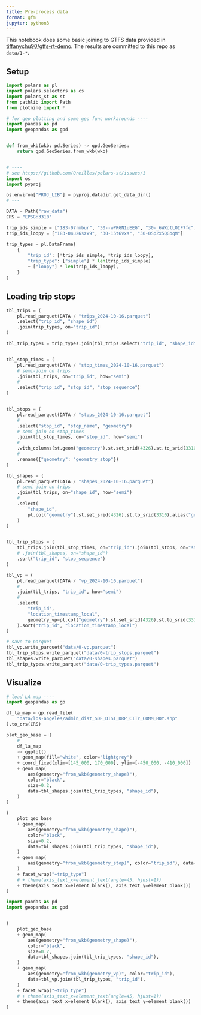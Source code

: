 ```yaml
---
title: Pre-process data
format: gfm
jupyter: python3
---
```


This notebook does some basic joining to GTFS data provided in [tiffanychu90/gtfs-rt-demo](https://github.com/tiffanychu90/gtfs-rt-demo).
The results are committed to this repo as `data/1-*`.

## Setup

```python
import polars as pl
import polars.selectors as cs
import polars_st as st
from pathlib import Path
from plotnine import *

# for geo plotting and some geo func workarounds ----
import pandas as pd
import geopandas as gpd


def from_wkb(wkb: pd.Series) -> gpd.GeoSeries:
    return gpd.GeoSeries.from_wkb(wkb)


# ----
# see https://github.com/Oreilles/polars-st/issues/1
import os
import pyproj

os.environ["PROJ_LIB"] = pyproj.datadir.get_data_dir()
# ---

DATA = Path("raw_data")
CRS = "EPSG:3310"

trip_ids_simple = ["183-07rmbur", "30--wPRGN1uEEG", "30-_6WXotLOIF7fc", "47-3pbila5j7"]
trip_ids_loopy = ["183-04u26szx9", "30-15t6vxs", "30-0SpZx5QGbqM"]

trip_types = pl.DataFrame(
    {
        "trip_id": [*trip_ids_simple, *trip_ids_loopy],
        "trip_type": ["simple"] * len(trip_ids_simple)
        + ["loopy"] * len(trip_ids_loopy),
    }
)

```

## Loading trip stops

```python
tbl_trips = (
    pl.read_parquet(DATA / "trips_2024-10-16.parquet")
    .select("trip_id", "shape_id")
    .join(trip_types, on="trip_id")
)

tbl_trip_types = trip_types.join(tbl_trips.select("trip_id", "shape_id"), on="trip_id")


tbl_stop_times = (
    pl.read_parquet(DATA / "stop_times_2024-10-16.parquet")
    # semi-join on trips
    .join(tbl_trips, on="trip_id", how="semi")
    #
    .select("trip_id", "stop_id", "stop_sequence")
)


tbl_stops = (
    pl.read_parquet(DATA / "stops_2024-10-16.parquet")
    #
    .select("stop_id", "stop_name", "geometry")
    # semi-join on stop_times
    .join(tbl_stop_times, on="stop_id", how="semi")
    #
    .with_columns(st.geom("geometry").st.set_srid(4326).st.to_srid(3310))
    #
    .rename({"geometry": "geometry_stop"})
)

tbl_shapes = (
    pl.read_parquet(DATA / "shapes_2024-10-16.parquet")
    # semi join on trips
    .join(tbl_trips, on="shape_id", how="semi")
    #
    .select(
        "shape_id",
        pl.col("geometry").st.set_srid(4326).st.to_srid(3310).alias("geometry_shape"),
    )
)


tbl_trip_stops = (
    tbl_trips.join(tbl_stop_times, on="trip_id").join(tbl_stops, on="stop_id")
    # .join(tbl_shapes, on="shape_id")
    .sort("trip_id", "stop_sequence")
)

tbl_vp = (
    pl.read_parquet(DATA / "vp_2024-10-16.parquet")
    #
    .join(tbl_trips, "trip_id", how="semi")
    #
    .select(
        "trip_id",
        "location_timestamp_local",
        geometry_vp=pl.col("geometry").st.set_srid(4326).st.to_srid(3310),
    ).sort("trip_id", "location_timestamp_local")
)

# save to parquet ----
tbl_vp.write_parquet("data/0-vp.parquet")
tbl_trip_stops.write_parquet("data/0-trip_stops.parquet")
tbl_shapes.write_parquet("data/0-shapes.parquet")
tbl_trip_types.write_parquet("data/0-trip_types.parquet")
```

## Visualize

```python
# load LA map ----
import geopandas as gp

df_la_map = gp.read_file(
    "data/los-angeles/admin_dist_SDE_DIST_DRP_CITY_COMM_BDY.shp"
).to_crs(CRS)

plot_geo_base = (
    #
    df_la_map
    >> ggplot()
    + geom_map(fill="white", color="lightgrey")
    + coord_fixed(xlim=[145_000, 170_000], ylim=[-450_000, -410_000])
    + geom_map(
        aes(geometry="from_wkb(geometry_shape)"),
        color="black",
        size=0.2,
        data=tbl_shapes.join(tbl_trip_types, "shape_id"),
    )
)


```

```python
(
    plot_geo_base
    + geom_map(
        aes(geometry="from_wkb(geometry_shape)"),
        color="black",
        size=0.2,
        data=tbl_shapes.join(tbl_trip_types, "shape_id"),
    )
    + geom_map(
        aes(geometry="from_wkb(geometry_stop)", color="trip_id"), data=tbl_trip_stops
    )
    + facet_wrap("~trip_type")
    # + theme(axis_text_x=element_text(angle=45, hjust=1))
    + theme(axis_text_x=element_blank(), axis_text_y=element_blank())
)
```


```python
import pandas as pd
import geopandas as gpd


(
    plot_geo_base
    + geom_map(
        aes(geometry="from_wkb(geometry_shape)"),
        color="black",
        size=0.2,
        data=tbl_shapes.join(tbl_trip_types, "shape_id"),
    )
    + geom_map(
        aes(geometry="from_wkb(geometry_vp)", color="trip_id"),
        data=tbl_vp.join(tbl_trip_types, "trip_id"),
    )
    + facet_wrap("~trip_type")
    # + theme(axis_text_x=element_text(angle=45, hjust=1))
    + theme(axis_text_x=element_blank(), axis_text_y=element_blank())
)
```

